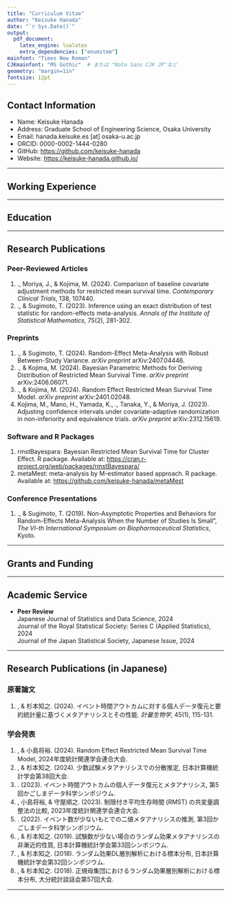 ```yaml
---
title: "Curriculum Vitae"
author: "Keisuke Hanada"
date: "`r Sys.Date()`"  
output: 
  pdf_document:
    latex_engine: lualatex
    extra_dependencies: ["enumitem"]
mainfont: "Times New Roman"
CJKmainfont: "MS Gothic"  # または "Noto Sans CJK JP"など
geometry: "margin=1in"
fontsize: 12pt
---
```



## **Contact Information**  
- Name: Keisuke Hanada
- Address: Graduate School of Engineering Science, Osaka University
- Email: hanada.keisuke.es [at] osaka-u.ac.jp
- ORCID: 0000-0002-1444-0280
- GitHub: [https://github.com/keisuke-hanada](https://github.com/keisuke-hanada)
- Website: [https://keisuke-hanada.github.io/](https://keisuke-hanada.github.io/)

---

## Working Experience

\begin{itemize}[left=80pt, labelsep=1em, itemindent=0pt, label={}]
  \item[2024/4 - ~~~~~~~~~~~] Specially Appointed Assistant Professor,  \\
  Graduate School of Engineering Science, Osaka University
  \item[2019/4 - 2024/2] Biostatistician, \\
  Biometrics Department, Kyowa Kirin Co., Ltd
\end{itemize}


---

## Education
\begin{itemize}[left=80pt, labelsep=1em, itemindent=0pt, label={}]
  \item[2020/4 - 2024/3] Ph.D. in Data Science, Shiga University \\
  Supervisor: Dr. Tomoyuki Sugimoto
  \item[2017/4 - 2019/3] M.S. in the Graduate School of Science and Engineering, Kagoshima University \\
  Supervisor: Dr. Tomoyuki Sugimoto
  \item[2013/4 - 2017/3] B.Sc. Tech. in Faculty of Science and Technology, Hirosaki University  \\
  Supervisor: Dr. Kimitoshi Tsutaya
\end{itemize}


---


## Research Publications

### Peer-Reviewed Articles
1. \underline{Hanada, K}., Moriya, J., & Kojima, M. (2024). Comparison of baseline covariate adjustment methods for restricted mean survival time. *Contemporary Clinical Trials*, 138, 107440.
1. \underline{Hanada, K}., & Sugimoto, T. (2023). Inference using an exact distribution of test statistic for random-effects meta-analysis. *Annals of the Institute of Statistical Mathematics*, 75(2), 281-302.

### Preprints
1. \underline{Hanada, K}., & Sugimoto, T. (2024). Random-Effect Meta-Analysis with Robust Between-Study Variance. *arXiv preprint* arXiv:2407.04446.
1. \underline{Hanada, K}., & Kojima, M. (2024). Bayesian Parametric Methods for Deriving Distribution of Restricted Mean Survival Time. *arXiv preprint* arXiv:2406.06071.
1. \underline{Hanada, K}., & Kojima, M. (2024). Random Effect Restricted Mean Survival Time Model. *arXiv preprint* arXiv:2401.02048.
1. Kojima, M., Mano, H., Yamada, K., \underline{Hanada, K}., Tanaka, Y., & Moriya, J. (2023). Adjusting confidence intervals under covariate-adaptive randomization in non-inferiority and equivalence trials. *arXiv preprint* arXiv:2312.15619.

### Software and R Packages
1. rmstBayespara: Bayesian Restricted Mean Survival Time for Cluster Effect. R package. Available at: [https://cran.r-project.org/web/packages/rmstBayespara/](https://cran.r-project.org/web/packages/rmstBayespara/)
2. metaMest: meta-analysis by M-estimator based approach. R package. Available at: [https://github.com/keisuke-hanada/metaMest](https://github.com/keisuke-hanada/metaMest)

### Conference Presentations
1. \underline{Hanada, K}., & Sugimoto, T. (2019). Non-Asymptotic Properties and Behaviors for Random-Effects Meta-Analysis When the Number of Studies Is Small", *The VI-th International Symposium on Biopharmaceutical Statistics*, Kyoto.


---


## Grants and Funding

\begin{itemize}[left=80pt, labelsep=1em, itemindent=0pt, label={}]
  \item[2024/7 - 2026/3] Japan Society for the Promotion of Science (JSPS), 	
Grant-in-Aid for Research Activity Start-up [Principal Investigator]
  \item[2024/4 - 2027/3] Japan Society for the Promotion of Science (JSPS), 	
Grant-in-Aid for Scientific Research (C) [Co-Investigator]
\end{itemize}

---

<!-- ## Teaching Experience

- **[Course Name]**, [Institution Name]  
  [Dates]  
  Number of Students: [Number of Students]  
  *[Brief description of the course and your role]*

--- -->

## Academic Service

- **Peer Review**  
  Japanese Journal of Statistics and Data Science, 2024  
  Journal of the Royal Statistical Society: Series C (Applied Statistics), 2024  
  Journal of the Japan Statistical Society, Japanese Issue, 2024

<!-- - **Conference Organization**  
  [Conference Name], [Role], [Year] -->

---

<!-- ## Professional Memberships

- [Association Name], [Position (if applicable)], [Years]
- [Association Name], [Position (if applicable)], [Years]

---

## Skills

- **Statistical Software**: R, Python, SAS, STATA, [Other relevant software]  
- **Programming Languages**: C++, SQL, [Other relevant languages]  
- **Other Skills**: Git, LaTeX, [Other relevant tools or skills]

---

## References

1. [Reference Name], [Position], [Institution]  
   Email: [Email Address], Phone: [Phone Number]

2. [Reference Name], [Position], [Institution]  
   Email: [Email Address], Phone: [Phone Number] -->



## Research Publications (in Japanese)

### 原著論文
1. \underline{花田圭佑}, & 杉本知之. (2024). イベント時間アウトカムに対する個人データ復元と要約統計量に基づくメタアナリシスとその性能. *計量生物学*, 45(1), 115-131.


### 学会発表
1. \underline{花田圭佑}, & 小島将裕. (2024). Random Effect Restricted Mean Survival Time Model, 2024年度統計関連学会連合大会.
1. \underline{花田圭佑}, & 杉本知之. (2024). 少数試験メタアナリシスでの分散推定, 日本計算機統計学会第38回大会.
1. \underline{花田圭佑}. (2023). イベント時間アウトカムの個人データ復元とメタアナリシス, 第5回かごしまデータ科学シンポジウム.
1. \underline{花田圭佑}, 小島将裕, & 守屋順之. (2023). 制限付き平均生存時間 (RMST) の共変量調整法の比較, 2023年度統計関連学会連合大会.
1. \underline{花田圭佑}. (2022). イベント数が少ないもとでの二値メタアナリシスの推測, 第3回かごしまデータ科学シンポジウム.
1. \underline{花田圭佑}, & 杉本知之. (2019). 試験数が少ない場合のランダム効果メタアナリシスの非漸近的性質, 日本計算機統計学会第33回シンポジウム.
1. \underline{花田圭佑}, & 杉本知之. (2018). ランダム効果DL層別解析における標本分布, 日本計算機統計学会第32回シンポジウム.
1. \underline{花田圭佑}, & 杉本知之. (2018). 正規母集団におけるランダム効果層別解析における標本分布, 大分統計談話会第57回大会.

---
